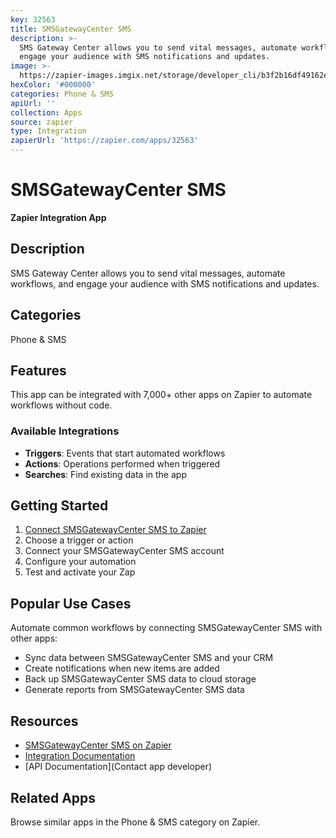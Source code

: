 ```yaml
---
key: 32563
title: SMSGatewayCenter SMS
description: >-
  SMS Gateway Center allows you to send vital messages, automate workflows, and
  engage your audience with SMS notifications and updates.
image: >-
  https://zapier-images.imgix.net/storage/developer_cli/b3f2b16df49162e1986530384c353188_2.png?auto=format%2Ccompress&ixlib=python-3.0.0&q=50
hexColor: '#000000'
categories: Phone & SMS
apiUrl: ''
collection: Apps
source: zapier
type: Integration
zapierUrl: 'https://zapier.com/apps/32563'
---
```

# SMSGatewayCenter SMS

**Zapier Integration App**

## Description

SMS Gateway Center allows you to send vital messages, automate workflows, and engage your audience with SMS notifications and updates.

## Categories

Phone & SMS

## Features

This app can be integrated with 7,000+ other apps on Zapier to automate workflows without code.

### Available Integrations

- **Triggers**: Events that start automated workflows
- **Actions**: Operations performed when triggered
- **Searches**: Find existing data in the app

## Getting Started

1. [Connect SMSGatewayCenter SMS to Zapier](https://zapier.com/apps/32563)
2. Choose a trigger or action
3. Connect your SMSGatewayCenter SMS account
4. Configure your automation
5. Test and activate your Zap

## Popular Use Cases

Automate common workflows by connecting SMSGatewayCenter SMS with other apps:

- Sync data between SMSGatewayCenter SMS and your CRM
- Create notifications when new items are added
- Back up SMSGatewayCenter SMS data to cloud storage
- Generate reports from SMSGatewayCenter SMS data

## Resources

- [SMSGatewayCenter SMS on Zapier](https://zapier.com/apps/32563)
- [Integration Documentation](https://zapier.com/apps/32563/integrations)
- [API Documentation](Contact app developer)

## Related Apps

Browse similar apps in the Phone & SMS category on Zapier.
